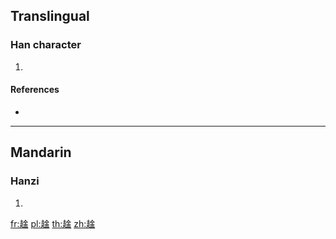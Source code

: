 {{character info/new}}
==Translingual==

===Han character===
{{Han char|rn=156|rad=走|as=08|sn=15|four=48801|canj=GOC}}

# {{defn|Han|sort=走08}}

====References====
* {{Han ref|kx=1218.080|dkj=37180|dj=1688.070|hdz=53493.060|uh=8D9B|ud=36251|bh=E7F2|bd=59378}}

----

==Mandarin==

===Hanzi===
{{cmn-hanzi|pin=[[yǐn]] ([[yin3]])|wg=yin<sup>3</sup>}}

# {{defn|lang=cmn|sort=走08}}

[[fr:趛]]
[[pl:趛]]
[[th:趛]]
[[zh:趛]]